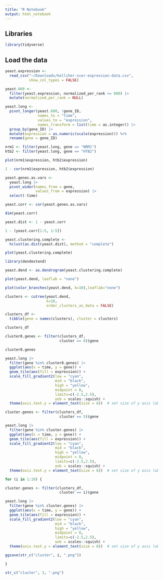 ```yaml
---
title: "R Notebook"
output: html_notebook
---
```


## Libraries

```r
library(tidyverse)
```

## Load the data

```r
yeast.expression <- 
  read_csv("~/Downloads/kelliher-scer-expression-data.csv",
           show_col_types = FALSE)
```

```r
yeast.800 <-
  filter(yeast.expression, normalized_per_rank <= 800) |>
  mutate(normalized_per_rank = NULL)
```

```r
yeast.long <- 
  pivot_longer(yeast.800, !gene_ID,
               names_to = "time",
               values_to = "expression",
               names_transform = list(time = as.integer)) |>
  group_by(gene_ID) |>
  mutate(expression = as.numeric(scale(expression))) %>%
  rename(gene = gene_ID)
```


```r
nrm1 <- filter(yeast.long, gene == "NRM1")
htb2 <- filter(yeast.long, gene == "HTB2")

plot(nrm1$expression, htb2$expression)
```

```r
1 - cor(nrm1$expression, htb2$expression)
```


```r
yeast.genes.as.vars <-
  yeast.long |>
  pivot_wider(names_from = gene, 
              values_from = expression) |>
  select(-time)
```

```r
yeast.corr <- cor(yeast.genes.as.vars)
```

```r
dim(yeast.corr)
```

```r
yeast.dist <- 1 - yeast.corr
```

```r
1 - (yeast.corr[1:5, 1:5])
```
```r
yeast.clustering.complete <-
  hclust(as.dist(yeast.dist), method = "complete")
```

```r
plot(yeast.clustering.complete)
```

```r
library(dendextend)
```


```r
yeast.dend <- as.dendrogram(yeast.clustering.complete)
```


```r
plot(yeast.dend, leaflab = "none")
```
```r
plot(color_branches(yeast.dend, k=10),leaflab="none")
```
```r
clusters <- cutree(yeast.dend, 
                   k=10, 
                   order_clusters_as_data = FALSE)
```

```r
clusters_df <- 
  tibble(gene = names(clusters), cluster = clusters)

```

```r
clusters_df
```


```r
cluster8.genes <- filter(clusters_df, 
                         cluster == 8)$gene

cluster8.genes
```



```r

yeast.long |>
  filter(gene %in% cluster8.genes) |>
  ggplot(aes(x = time, y = gene)) + 
  geom_tile(aes(fill = expression)) +
  scale_fill_gradient2(low = "cyan",
                       mid = "black",
                       high = "yellow",
                       midpoint = 0, 
                       limits=c(-2.5,2.5),
                       oob = scales::squish) +
  theme(axis.text.y = element_text(size = 6))  # set size of y axis labels

```


```r

cluster.genes <- filter(clusters_df, 
                         cluster == 5)$gene

yeast.long |>
  filter(gene %in% cluster.genes) |>
  ggplot(aes(x = time, y = gene)) + 
  geom_tile(aes(fill = expression)) +
  scale_fill_gradient2(low = "cyan",
                       mid = "black",
                       high = "yellow",
                       midpoint = 0, 
                       limits=c(-2.5,2.5),
                       oob = scales::squish) +
  theme(axis.text.y = element_text(size = 6))  # set size of y axis labels

```
```r
for (i in 1:10) {

cluster.genes <- filter(clusters_df, 
                         cluster == i)$gene

yeast.long |>
  filter(gene %in% cluster.genes) |>
  ggplot(aes(x = time, y = gene)) + 
  geom_tile(aes(fill = expression)) +
  scale_fill_gradient2(low = "cyan",
                       mid = "black",
                       high = "yellow",
                       midpoint = 0, 
                       limits=c(-2.5,2.5),
                       oob = scales::squish) +
  theme(axis.text.y = element_text(size = 6))  # set size of y axis labels

ggsave(str_c("cluster", i, ".png"))

}

```


```r
str_c("cluster", 3, ".png")
```


